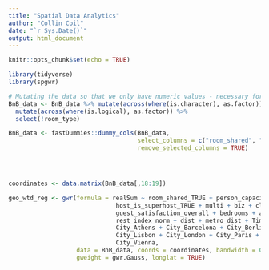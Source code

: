 ```yaml
---
title: "Spatial Data Analytics"
author: "Collin Coil"
date: "`r Sys.Date()`"
output: html_document
---
```


```r
knitr::opts_chunk$set(echo = TRUE)
```

```r
library(tidyverse)
library(spgwr)
```


```r
# Mutating the data so that we only have numeric values - necessary for gwr
BnB_data <- BnB_data %>% mutate(across(where(is.character), as.factor)) %>% 
  mutate(across(where(is.logical), as.factor)) %>% 
  select(!room_type)

BnB_data <- fastDummies::dummy_cols(BnB_data, 
                                    select_columns = c("room_shared", "room_private", "host_is_superhost", "Time", "City"),
                                    remove_selected_columns = TRUE)




coordinates <- data.matrix(BnB_data[,18:19])
```

```r
geo_wtd_reg <- gwr(formula = realSum ~ room_shared_TRUE + person_capacity + 
                              host_is_superhost_TRUE + multi + biz + cleanliness_rating + 
                              guest_satisfaction_overall + bedrooms + attr_index_norm + 
                              rest_index_norm + dist + metro_dist + Time_Weekend + 
                              City_Athens + City_Barcelona + City_Berlin + City_Budapest + 
                              City_Lisbon + City_London + City_Paris + City_Rome + 
                              City_Vienna, 
                   data = BnB_data, coords = coordinates, bandwidth = 0.47,
                   gweight = gwr.Gauss, longlat = TRUE)

```















